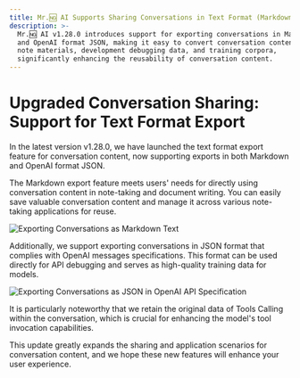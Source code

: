 ```yaml
---
title: Mr.🆖 AI Supports Sharing Conversations in Text Format (Markdown/JSON)
description: >-
  Mr.🆖 AI v1.28.0 introduces support for exporting conversations in Markdown
  and OpenAI format JSON, making it easy to convert conversation content into
  note materials, development debugging data, and training corpora,
  significantly enhancing the reusability of conversation content.
---
```


# Upgraded Conversation Sharing: Support for Text Format Export

In the latest version v1.28.0, we have launched the text format export feature for conversation content, now supporting exports in both Markdown and OpenAI format JSON.

The Markdown export feature meets users' needs for directly using conversation content in note-taking and document writing. You can easily save valuable conversation content and manage it across various note-taking applications for reuse.

![Exporting Conversations as Markdown Text](https://github.com/user-attachments/assets/29508dda-2382-430f-bc81-fb23f02149f8)

Additionally, we support exporting conversations in JSON format that complies with OpenAI messages specifications. This format can be used directly for API debugging and serves as high-quality training data for models.

![Exporting Conversations as JSON in OpenAI API Specification](https://github.com/user-attachments/assets/484f28f4-017c-4ed7-948b-4a8d51f0b63a)

It is particularly noteworthy that we retain the original data of Tools Calling within the conversation, which is crucial for enhancing the model's tool invocation capabilities.

This update greatly expands the sharing and application scenarios for conversation content, and we hope these new features will enhance your user experience.
